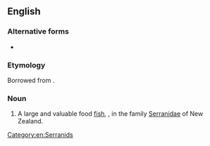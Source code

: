 {{also|Hapuku}}
==English==

===Alternative forms===
* {{alt|en|hapuka|whapuka|whapuku}}

===Etymology===
Borrowed from {{bor|en|mi|hāpuku}}.

===Noun===
{{wikipedia}}
{{en-noun|s|hapuku}}

# {{lb|en|zoology}} A large and valuable food [[fish]], {{taxlink|Polyprion oxygeneios|species|noshow=1}}, in the family [[Serranidae]] of New Zealand.

[[Category:en:Serranids]]